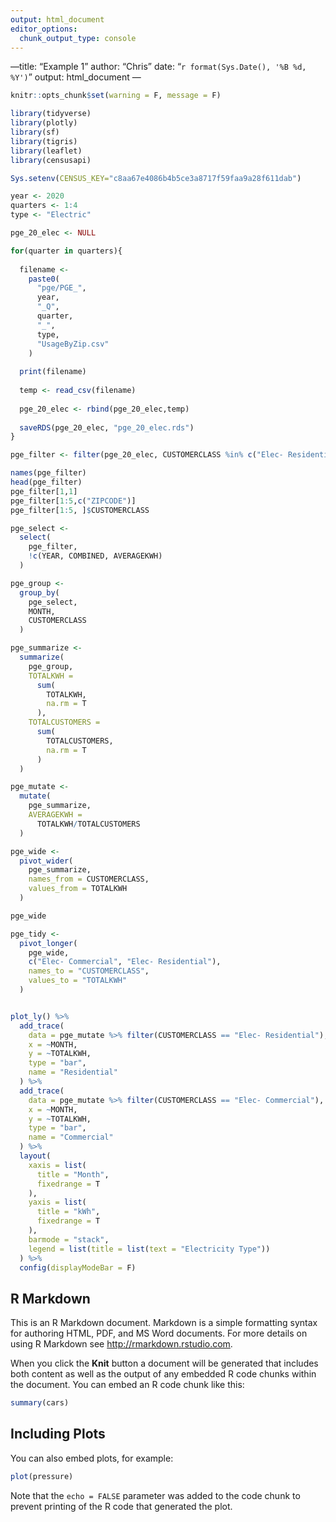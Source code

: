 ```yaml
---
output: html_document
editor_options: 
  chunk_output_type: console
---
```

---title: "Example 1"
author: "Chris"
date: "`r format(Sys.Date(), '%B %d, %Y')`"
output: html_document
---

```r
knitr::opts_chunk$set(warning = F, message = F)
```

```r
library(tidyverse)
library(plotly)
library(sf)
library(tigris)
library(leaflet)
library(censusapi)

Sys.setenv(CENSUS_KEY="c8aa67e4086b4b5ce3a8717f59faa9a28f611dab")
```

```r

year <- 2020
quarters <- 1:4
type <- "Electric"

pge_20_elec <- NULL

for(quarter in quarters){
  
  filename <- 
    paste0(
      "pge/PGE_",
      year,
      "_Q",
      quarter,
      "_",
      type,
      "UsageByZip.csv"
    )
  
  print(filename)
  
  temp <- read_csv(filename)
  
  pge_20_elec <- rbind(pge_20_elec,temp)
  
  saveRDS(pge_20_elec, "pge_20_elec.rds")
}
```

```r
pge_filter <- filter(pge_20_elec, CUSTOMERCLASS %in% c("Elec- Residential","Elec- Commercial"))

names(pge_filter)
head(pge_filter)
pge_filter[1,1]
pge_filter[1:5,c("ZIPCODE")]
pge_filter[1:5, ]$CUSTOMERCLASS

pge_select <- 
  select(
    pge_filter, 
    !c(YEAR, COMBINED, AVERAGEKWH)
  )

pge_group <- 
  group_by(
    pge_select,
    MONTH,
    CUSTOMERCLASS
  )

pge_summarize <-
  summarize(
    pge_group,
    TOTALKWH =
      sum(
        TOTALKWH,
        na.rm = T
      ),
    TOTALCUSTOMERS =
      sum(
        TOTALCUSTOMERS,
        na.rm = T
      )
  )

pge_mutate <-
  mutate(
    pge_summarize,
    AVERAGEKWH = 
      TOTALKWH/TOTALCUSTOMERS
  )

pge_wide <-
  pivot_wider(
    pge_summarize,
    names_from = CUSTOMERCLASS,
    values_from = TOTALKWH
  )

pge_wide

pge_tidy <-
  pivot_longer(
    pge_wide,
    c("Elec- Commercial", "Elec- Residential"),
    names_to = "CUSTOMERCLASS",
    values_to = "TOTALKWH"
  )


plot_ly() %>% 
  add_trace(
    data = pge_mutate %>% filter(CUSTOMERCLASS == "Elec- Residential"),
    x = ~MONTH,
    y = ~TOTALKWH,
    type = "bar",
    name = "Residential"
  ) %>% 
  add_trace(
    data = pge_mutate %>% filter(CUSTOMERCLASS == "Elec- Commercial"),
    x = ~MONTH,
    y = ~TOTALKWH,
    type = "bar",
    name = "Commercial"
  ) %>% 
  layout(
    xaxis = list(
      title = "Month",
      fixedrange = T
    ),
    yaxis = list(
      title = "kWh",
      fixedrange = T
    ),
    barmode = "stack",
    legend = list(title = list(text = "Electricity Type"))
  ) %>% 
  config(displayModeBar = F)

```



## R Markdown

This is an R Markdown document. Markdown is a simple formatting syntax for authoring HTML, PDF, and MS Word documents. For more details on using R Markdown see <http://rmarkdown.rstudio.com>.

When you click the **Knit** button a document will be generated that includes both content as well as the output of any embedded R code chunks within the document. You can embed an R code chunk like this:

```r
summary(cars)
```

## Including Plots

You can also embed plots, for example:

```r
plot(pressure)
```

Note that the `echo = FALSE` parameter was added to the code chunk to prevent printing of the R code that generated the plot.
